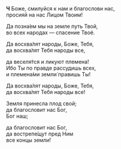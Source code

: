 **Ч** Боже, смилуйся к нам и благослови нас,  
просияй на нас Лицом Твоим!

Да позна́ем мы на земле путь Твой,  
во всех народах — спасение Твоё.

Да восхва́лят народы, Боже, Тебя,  
да восхва́лят Тебя народы все,

да веселя́тся и ликуют племена́!  
Ибо Ты по правде рассудишь всех,  
и племена́ми земли́ правишь Ты!

Да восхва́лят народы, Боже, Тебя,  
да восхва́лят Тебя народы все!

Земля принесла плод свой;  
да благословит нас Бог,  
Бог наш;

да благословит нас Бог,  
да вострепе́щут пред Ним  
все концы земли́!
